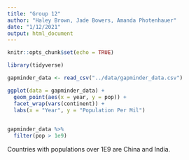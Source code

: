 ```yaml
---
title: "Group 12"
author: "Haley Brown, Jade Bowers, Amanda Photenhauer"
date: "1/12/2021"
output: html_document
---
```


```r
knitr::opts_chunk$set(echo = TRUE)
```

```r
library(tidyverse)
```

```r
gapminder_data <- read_csv("../data/gapminder_data.csv")
```

```r
ggplot(data = gapminder_data) +
  geom_point(aes(x = year, y = pop)) +
  facet_wrap(vars(continent)) +
  labs(x = "Year", y = "Population Per Mil")
  
```

```r
gapminder_data %>% 
  filter(pop > 1e9)
```

Countries with populations over 1E9 are China and India.